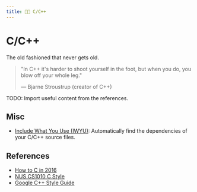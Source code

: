 ```yaml
---
title: 👴🏻 C/C++
---
```



# <Icon icon="logos:c-plusplus" inline={true} /> C/C++

The old fashioned that never gets old.

> "In C++ it's harder to shoot yourself in the foot, but when you do, you blow off your whole leg."
>
> — Bjarne Stroustrup (creator of C++)

TODO: Import useful content from the references.

## Misc

- [Include What You Use (IWYU)](https://github.com/include-what-you-use/include-what-you-use): Automatically find the dependencies of your C/C++ source files.

## References

- [How to C in 2016](https://matt.sh/howto-c)
- [NUS CS1010 C Style](https://nus-cs1010.github.io/2223-s1/style.html)
- [Google C++ Style Guide](https://google.github.io/styleguide/cppguide.html)
